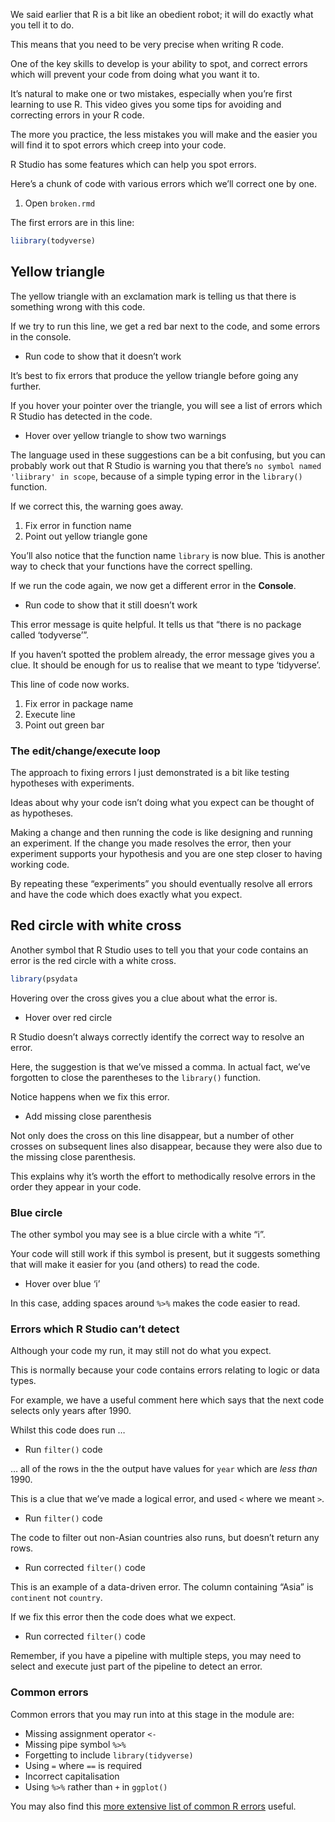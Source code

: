 We said earlier that R is a bit like an obedient robot; it will do exactly what you tell it to do.

This means that you need to be very precise when writing R code.

One of the key skills to develop is your ability to spot, and correct errors which will prevent your code from doing
what you want it to.

It's natural to make one or two mistakes, especially when you're first learning to use R. This video gives you some tips for avoiding and correcting errors in your R code.

The more you practice, the less mistakes you will make and the easier you will find it to spot errors which creep into
your code.

R Studio has some features which can help you spot errors.

Here's a chunk of code with various errors which we'll correct one by one.

:::{.direction}

1. Open `broken.rmd`

:::

The first errors are in this line:

```r
liibrary(todyverse)
```

## Yellow triangle

The yellow triangle with an exclamation mark is telling us that there is something wrong with this code.

If we try to run this line, we get a red bar next to the code, and some errors in the console.

:::{.direction}

- Run code to show that it doesn't work

:::

It's best to fix errors that produce the yellow triangle before going any further.

If you hover your pointer over the triangle, you will see a list of errors which R Studio has detected in the code.

:::{.direction}

- Hover over yellow triangle to show two warnings

:::

The language used in these suggestions can be a bit confusing, but you can probably work out that R Studio is warning you that there's `no symbol named 'liibrary' in scope`, because of a simple typing error in the `library()` function.

If we correct this, the warning goes away.

:::{.direction}

1. Fix error in function name
1. Point out yellow triangle gone

:::

You'll also notice that the function name `library` is now blue. This is another way to check that your functions have the correct spelling.

If we run the code again, we now get a different error in the **Console**.

:::{.direction}

- Run code to show that it still doesn't work

:::

This error message is quite helpful. It tells us that "there is no package called ‘todyverse’".

If you haven't spotted the problem already, the error message gives you a clue. It should be enough for us to realise that we meant to type 'tidyverse'.

This line of code now works.

:::{.direction}

1. Fix error in package name
1. Execute line
1. Point out green bar

:::

### The edit/change/execute loop

The approach to fixing errors I just demonstrated is a bit like testing hypotheses with experiments.

Ideas about why your code isn't doing what you expect can be thought of as hypotheses.

Making a change and then running the code is like designing and running an experiment. If the change you made resolves the error, then your experiment supports your hypothesis and you are one step closer to having working code.

By repeating these "experiments" you should eventually resolve all errors and have the code which does exactly what you expect.

## Red circle with white cross

Another symbol that R Studio uses to tell you that your code contains an error is the red circle with a white cross.

```r
library(psydata
```

Hovering over the cross gives you a clue about what the error is.

:::{.direction}

- Hover over red circle

:::

R Studio doesn't always correctly identify the correct way to resolve an error.

Here, the suggestion is that we've missed a comma. In actual fact, we've forgotten to close the parentheses to the `library()` function.

Notice happens when we fix this error.

:::{.direction}

- Add missing close parenthesis

:::

Not only does the cross on this line disappear, but a number of other crosses on subsequent lines also disappear, because they were also due to the missing close parenthesis.

This explains why it's worth the effort to methodically resolve errors in the order they appear in your code.

### Blue circle

The other symbol you may see is a blue circle with a white "i".

Your code will still work if this symbol is present, but it suggests something that will make it easier for you (and others) to read the code.

:::{.direction}

- Hover over blue 'i'

:::

In this case, adding spaces around `%>%` makes the code easier to read.

### Errors which R Studio can't detect

Although your code my run, it may still not do what you expect.

This is normally because your code contains errors relating to logic or data types.

For example, we have a useful comment here which says that the next code selects only years after 1990.

Whilst this code does run ...

:::{.direction}

- Run `filter()` code

:::

... all of the rows in the the output have values for `year` which are *less than* 1990.

This is a clue that we've made a logical error, and used `<` where we meant `>`.

:::{.direction}

- Run `filter()` code

:::

The code to filter out non-Asian countries also runs, but doesn't return any rows.

:::{.direction}

- Run corrected `filter()` code

:::

This is an example of a data-driven error. The column containing "Asia" is `continent` not `country`.

If we fix this error then the code does what we expect.

:::{.direction}

- Run corrected `filter()` code

:::

Remember, if you have a pipeline with multiple steps, you may need to select and execute just part of the pipeline to
detect an error.

### Common errors

Common errors that you may run into at this stage in the module are:

* Missing assignment operator `<-`
* Missing pipe symbol `%>%`
* Forgetting to include `library(tidyverse)`
* Using `=` where `==` is required
* Incorrect capitalisation
* Using `%>%` rather than `+` in `ggplot()`

You may also find this [more extensive list of common R errors](https://www.andywills.info/rminr/common-errors.html) useful.